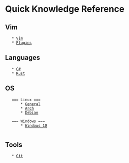 = Quick Knowledge Reference =

== Vim ==
    * [[Vim]]
    * [[Plugins]]

== Languages ==
    * [[C#]]
    * [[Rust]]

== OS ==
    === Linux ===
        * [[Linux|General]]
        * [[Arch]]
        * [[Debian]]

    === Windows ===
        * [[Windows 10]]
    
== Tools ==
    * [[Git]]
